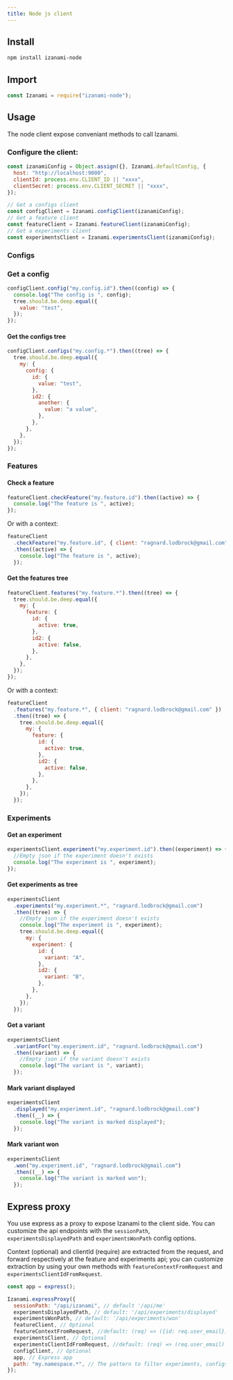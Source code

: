 ```yaml
---
title: Node js client
---
```


## Install

```bash
npm install izanami-node
```

## Import

```javascript
const Izanami = require("izanami-node");
```

## Usage

The node client expose conveniant methods to call Izanami.

### Configure the client:

```javascript
const izanamiConfig = Object.assign({}, Izanami.defaultConfig, {
  host: "http://localhost:9000",
  clientId: process.env.CLIENT_ID || "xxxx",
  clientSecret: process.env.CLIENT_SECRET || "xxxx",
});

// Get a configs client
const configClient = Izanami.configClient(izanamiConfig);
// Get a feature client
const featureClient = Izanami.featureClient(izanamiConfig);
// Get a experiments client
const experimentsClient = Izanami.experimentsClient(izanamiConfig);
```

### Configs

### Get a config

```javascript
configClient.config("my.config.id").then((config) => {
  console.log("The config is ", config);
  tree.should.be.deep.equal({
    value: "test",
  });
});
```

#### Get the configs tree

```javascript
configClient.configs("my.config.*").then((tree) => {
  tree.should.be.deep.equal({
    my: {
      config: {
        id: {
          value: "test",
        },
        id2: {
          another: {
            value: "a value",
          },
        },
      },
    },
  });
});
```

### Features

#### Check a feature

```javascript
featureClient.checkFeature("my.feature.id").then((active) => {
  console.log("The feature is ", active);
});
```

Or with a context:

```javascript
featureClient
  .checkFeature("my.feature.id", { client: "ragnard.lodbrock@gmail.com" })
  .then((active) => {
    console.log("The feature is ", active);
  });
```

#### Get the features tree

```javascript
featureClient.features("my.feature.*").then((tree) => {
  tree.should.be.deep.equal({
    my: {
      feature: {
        id: {
          active: true,
        },
        id2: {
          active: false,
        },
      },
    },
  });
});
```

Or with a context:

```javascript
featureClient
  .features("my.feature.*", { client: "ragnard.lodbrock@gmail.com" })
  .then((tree) => {
    tree.should.be.deep.equal({
      my: {
        feature: {
          id: {
            active: true,
          },
          id2: {
            active: false,
          },
        },
      },
    });
  });
```

### Experiments

#### Get an experiment

```javascript
experimentsClient.experiment("my.experiment.id").then((experiment) => {
  //Empty json if the experiment doesn't exists
  console.log("The experiment is ", experiment);
});
```

#### Get experiments as tree

```javascript
experimentsClient
  .experiments("my.experiment.*", "ragnard.lodbrock@gmail.com")
  .then((tree) => {
    //Empty json if the experiment doesn't exists
    console.log("The experiment is ", experiment);
    tree.should.be.deep.equal({
      my: {
        experiment: {
          id: {
            variant: "A",
          },
          id2: {
            variant: "B",
          },
        },
      },
    });
  });
```

#### Get a variant

```javascript
experimentsClient
  .variantFor("my.experiment.id", "ragnard.lodbrock@gmail.com")
  .then((variant) => {
    //Empty json if the variant doesn't exists
    console.log("The variant is ", variant);
  });
```

#### Mark variant displayed

```javascript
experimentsClient
  .displayed("my.experiment.id", "ragnard.lodbrock@gmail.com")
  .then((__) => {
    console.log("The variant is marked displayed");
  });
```

#### Mark variant won

```javascript
experimentsClient
  .won("my.experiment.id", "ragnard.lodbrock@gmail.com")
  .then((__) => {
    console.log("The variant is marked won");
  });
```

## Express proxy

You use express as a proxy to expose Izanami to the client side.
You can customize the api endpoints with the `sessionPath`, `experimentsDisplayedPath` and `experimentsWonPath`
config options.

Context (optional) and clientId (require) are extracted from the request, and forward respectively at the feature and experiments api; you can customize extraction by using your own methods with `featureContextFromRequest` and `experimentsClientIdFromRequest`.

```javascript
const app = express();

Izanami.expressProxy({
  sessionPath: "/api/izanami", // default '/api/me'
  experimentsDisplayedPath, // default: '/api/experiments/displayed'
  experimentsWonPath, // default: '/api/experiments/won'
  featureClient, // Optional
  featureContextFromRequest, //default: (req) => ({id: req.user_email})
  experimentsClient, // Optional
  experimentsClientIdFromRequest, //default: (req) => (req.user_email)
  configClient, // Optional
  app, // Express app
  path: "my.namespace.*", // The pattern to filter experiments, configs and features
});
```
